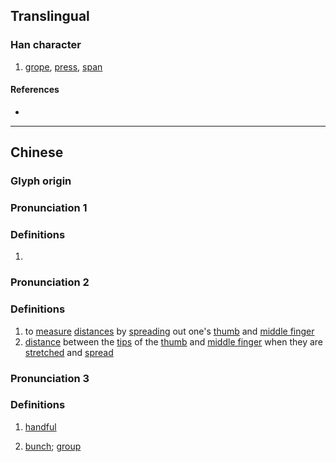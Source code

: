 {{character info/new}}
==Translingual==

===Han character===
{{Han char|rn=64|rad=手|as=05|sn=8|four=|canj=QOS|ids=⿰扌乍}}

# [[grope]], [[press]], [[span]]

====References====
* {{Han ref|kx=0424.160|dkj=11938|dj=0772.130|hdz=31853.060|uh=62C3|ud=25283}}

----

==Chinese==
{{zh-forms}}

===Glyph origin===
{{Han etym}}

===Pronunciation 1===
{{zh-pron
|m=zhǎn
|mc=y
|pc=y
|cat=
}}

===Definitions===
{{zh-hanzi}}

# {{lb|zh|obsolete}} {{rfe|zh}}

===Pronunciation 2===
{{zh-pron
|m=zhǎ
|cat=v,n
}}

===Definitions===
{{zh-hanzi}}

#  to [[measure]] [[distance]]s by [[spread]]ing out one's [[thumb]] and [[middle finger]]
# [[distance]] between the [[tip]]s of the [[thumb]] and [[middle finger]] when they are [[stretch]]ed and [[spread]] 

===Pronunciation 3===
{{zh-pron
|c=zaa6
|cat=cls
}}

===Definitions===
{{zh-hanzi}}

# {{lb|zh|Cantonese}} [[handful]]
# {{lb|zh|Cantonese}} [[bunch]]; [[group]]